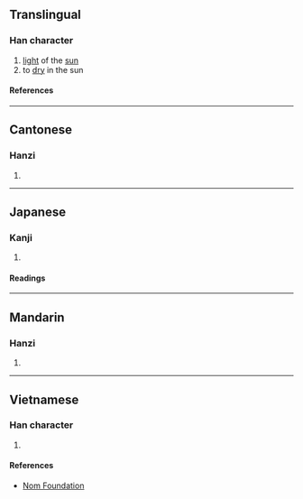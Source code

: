 {{character info}}
==Translingual==

===Han character===
{{Han char|rn=72|rad=日|as=06|sn=10|four=61016|canj=AMAM|ids=⿰日亘}}

# [[light]] of the [[sun]]
# to [[dry]] in the sun

====References====
{{Han ref|kx=0494.260|dkj=13893|dj=0860.030|hdz=21506.040|uh=6645}}

----

==Cantonese==

===Hanzi===
{{yue-hanzi|jyut=[[hyun1]], [[syun2]]|y=hyun1, syun2}}

# {{rfdef|yue|sort=日06}}

----

==Japanese==

===Kanji===
{{ja-kanji|grade=|rs=日06}}

# {{rfdef|ja|sort=日06}}

====Readings====
{{ja-readings
|on=けん, かん
|kun=あきらか
}}

----

==Mandarin==

===Hanzi===
{{cmn-hanzi|pin=[[xuǎn]] ([[xuan3]])|wg=hsüan<sup>3</sup>}}

# {{rfdef|cmn|sort=日06}}

----

==Vietnamese==

===Han character===
{{vi-readings|rs=日06|reading=huyễn}}

# {{rfdef|vi|sort=日06}}

====References====
* [http://nomfoundation.org/common/nom_details.php?codepoint=6645 Nom Foundation]